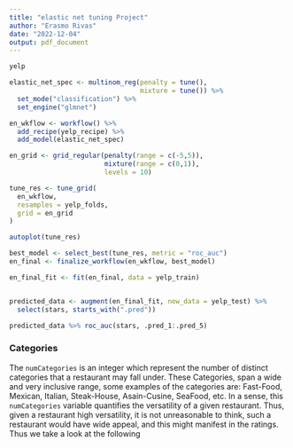 ---
title: "elastic net tuning Project"
author: "Erasmo Rivas"
date: "2022-12-04"
output: pdf_document
---

```{r}
yelp


```

```{r}
elastic_net_spec <- multinom_reg(penalty = tune(),
                                 mixture = tune()) %>% 
  set_mode("classification") %>% 
  set_engine("glmnet")

en_wkflow <- workflow() %>% 
  add_recipe(yelp_recipe) %>% 
  add_model(elastic_net_spec)

en_grid <- grid_regular(penalty(range = c(-5,5)),
                        mixture(range = c(0,1)),
                        levels = 10)
```



```{r}
tune_res <- tune_grid(
  en_wkflow,
  resamples = yelp_folds,
  grid = en_grid
)

```


```{r}
autoplot(tune_res)
```


```{r}
best_model <- select_best(tune_res, metric = "roc_auc")
en_final <- finalize_workflow(en_wkflow, best_model)

en_final_fit <- fit(en_final, data = yelp_train)


predicted_data <- augment(en_final_fit, new_data = yelp_test) %>% 
  select(stars, starts_with(".pred"))

```

```{r}
predicted_data %>% roc_auc(stars, .pred_1:.pred_5)


```

### Categories 

The <code>numCategories</code> is an integer which represent the number of distinct categories that a restaurant may fall under. These Categories, span a wide and very inclusive range, some examples of the categories are: Fast-Food, Mexican, Italian, Steak-House, Asain-Cusine, SeaFood, etc. In a sense, this <code>numCategories</code> variable quantifies the versatility of a given restaurant. Thus, given a restaurant high versatility, it is not unreasonable to think, such a restaurant would have wide appeal, and this might manifest in the ratings. Thus we take a look at the following 

